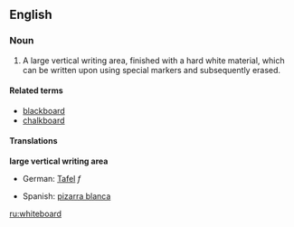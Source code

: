 ==English==

===Noun===
{{en-noun}}

# A large vertical writing area, finished with a hard white material, which can be written upon using special markers and subsequently erased.

====Related terms====
*[[blackboard]]
*[[chalkboard]]

====Translations====
'''large vertical writing area'''
{{top}}
*German: [[Tafel]] ''f''
{{mid}}
*Spanish: [[pizarra blanca]] {{f}}
{{bottom}}

[[ru:whiteboard]]